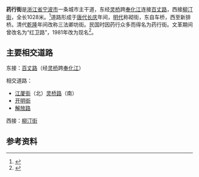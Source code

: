 {{Infobox China Road
|中文道路名称=药行街
|道路名称拼音=YAOHANG JIE
|路牌类型=Ningbo
|道路方向=WE
|路牌中文间距=20px
|道路属性=城市主干道
|道路总长度=1.0
|车速限制=60
|行车线数量=4
|所在地区={{CHN}}[[浙江省|浙江省]][[宁波市|宁波市]]
|起点=灵桥路
|终点=解放南路
|道路命名日期=1928年
|命名缘由=
|道路旧名=
|道路动工日期=
|通车日期=
|图片=Yaohang Street, Ningbo.jpg
|图片说明=药行街，摄于2021年
|路段主要建筑=[[天一广场|天一广场]]<br />灵桥广场<br />[[宁波圣母升天堂|宁波圣母升天堂]]
}}
'''药行街'''是[[浙江省|浙江省]][[宁波市|宁波市]]一条城市主干道，东经[[灵桥|灵桥]]跨[[奉化江|奉化江]]连接[[百丈路|百丈路]]，西接[[柳汀街|柳汀街]]，全长1028米。<ref name="map">{{cite book |author=宁波市测绘设计研究院  |title=宁波市公交旅游图 |year=2009 |publisher=哈尔滨地图出版社}}</ref>道路形成于[[唐代|唐代]][[长庆|长庆]]年间，[[明代|明代]]称砌街，东自车桥，西至新排桥。清代[[乾隆|乾隆]]年间改称三法卿坊街。民国时因药行众多而得名为药行街。文革期间曾改名为“红卫路”，1981年改为现名<ref name="main">{{cite web|url=http://www.nbdm.gov.cn/html/dimingwenhua/dimingsuyuan/2016/0323/996.html|title=涅槃新生药行街|accessdate=2012-07-12|author=王鹏|date=2008-06-11|publisher=东南商报|archive-url=https://web.archive.org/web/20180418225822/http://www.nbdm.gov.cn/html/dimingwenhua/dimingsuyuan/2016/0323/996.html|archive-date=2018-04-18|dead-url=yes}}</ref>。

== 主要相交道路 ==
东接：[[百丈路|百丈路]]（经[[灵桥|灵桥]]跨[[奉化江|奉化江]]）

相交道路：
* [[江厦街|江厦街]]（北）[[灵桥路|灵桥路]]（南）
* [[开明街|开明街]]
* [[解放路_(宁波)|解放路]]

西接：[[柳汀街|柳汀街]]

== 参考资料 ==
{{reflist|2}}

{{start box}}
{{s-before|{{Nowrap|[[柳汀街|柳汀街]]}}|before=西接}}
{{s-title|药行街}}
{{s-after|{{Nowrap|[[百丈路|百丈路]]}}|after=东接}}
{{end box}}
{{宁波道路网|L|width=100%}}
{{Ningbo-stub}}